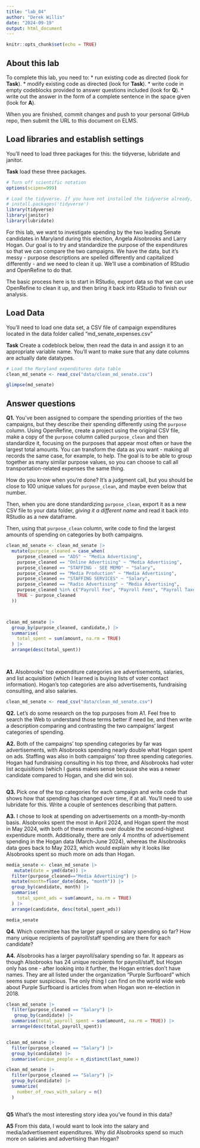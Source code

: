 ```yaml
---
title: "lab_04"
author: "Derek Willis"
date: "2024-09-19"
output: html_document
---
```


```r
knitr::opts_chunk$set(echo = TRUE)
```

## About this lab

To complete this lab, you need to: \* run existing code as directed (look for **Task**). \* modify existing code as directed (look for **Task**). \* write code in empty codeblocks provided to answer questions included (look for **Q**). \* write out the answer in the form of a complete sentence in the space given (look for **A**).

When you are finished, commit changes and push to your personal GitHub repo, then submit the URL to this document on ELMS.

## Load libraries and establish settings

You'll need to load three packages for this: the tidyverse, lubridate and janitor.

**Task** load these three packages.

```r
# Turn off scientific notation
options(scipen=999)

# Load the tidyverse. If you have not installed the tidyverse already, remove the # from the next line and run it first.  
# install.packages('tidyverse')
library(tidyverse)
library(janitor)
library(lubridate)

```

For this lab, we want to investigate spending by the two leading Senate candidates in Maryland during this election, Angela Alsobrooks and Larry Hogan. Our goal is to try and standardize the purpose of the expenditures so that we can compare the two campaigns. We have the data, but it's messy - purpose descriptions are spelled differently and capitalized differently - and we need to clean it up. We'll use a combination of RStudio and OpenRefine to do that.

The basic process here is to start in RStudio, export data so that we can use OpenRefine to clean it up, and then bring it back into RStudio to finish our analysis.

## Load Data

You'll need to load one data set, a CSV file of campaign expenditures located in the data folder called "md_senate_expenses.csv"

**Task** Create a codeblock below, then read the data in and assign it to an appropriate variable name. You'll want to make sure that any date columns are actually date datatypes.

```r
# Load the Maryland expenditures data table
clean_md_senate <- read_csv("data/clean_md_senate.csv")

glimpse(md_senate)
```

## Answer questions

**Q1.** You've been assigned to compare the spending priorities of the two campaigns, but they describe their spending differently using the `purpose` column. Using OpenRefine, create a project using the original CSV file, make a copy of the `purpose` column called `purpose_clean` and then standardize it, focusing on the purposes that appear most often or have the largest total amounts. You can transform the data as you want - making all records the same case, for example, to help. The goal is to be able to group together as many similar purpose values, so you can choose to call all transportation-related expenses the same thing.

How do you know when you're done? It's a judgment call, but you should be close to 100 unique values for `purpose_clean`, and maybe even below that number.

Then, when you are done standardizing `purpose_clean`, export it as a new CSV file to your data folder, *giving it a different name* and read it back into RStudio as a new dataframe.

Then, using that `purpose_clean` column, write code to find the largest amounts of spending on categories by both campaigns.
```r
clean_md_senate <- clean_md_senate |>
  mutate(purpose_cleaned = case_when(
    purpose_cleaned == "ADS" ~ "Media Advertising",  
    purpose_cleaned == "Online Advertising" ~ "Media Advertising",
    purpose_cleaned == "STAFFING - SEE MEMO" ~ "Salary",
    purpose_cleaned == "Media Production" ~ "Media Advertising",
    purpose_cleaned == "STAFFING SERVICES" ~ "Salary",
    purpose_cleaned == "Radio Advertising" ~ "Media Advertising",
    purpose_cleaned %in% c("Payroll Fee", "Payroll Fees", "Payroll Taxes", "Payroll Tax") ~ "Salary",
    TRUE ~ purpose_cleaned
  ))



clean_md_senate |>
  group_by(purpose_cleaned, candidate,) |>
  summarise(
    total_spent = sum(amount, na.rm = TRUE)
  ) |>
  arrange(desc(total_spent))

  
```

**A1.** Alsobrooks' top expenditure categories are advertisements, salaries, and list acquisition (which I learned is buying lists of voter contact information). Hogan's top categories are also advertisements, fundraising consulting, and also salaries. 

```r
clean_md_senate <- read_csv("data/clean_md_senate.csv")
```

**Q2.** Let's do some research on the top purposes from A1. Feel free to search the Web to understand those terms better if need be, and then write a description comparing and contrasting the two campaigns' largest categories of spending.

**A2.** Both of the campaigns' top spending categories by far was advertisements, with Alsobrooks spending nearly double what Hogan spent on ads. Staffing was also in both campaigns' top three spending categories. Hogan had fundraising consulting in his top three, and Alsobrooks had voter list acquisitions (which I guess makes sense because she was a newer candidate compared to Hogan, and she did win so).
```r

```

**Q3.** Pick one of the top categories for each campaign and write code that shows how that spending has changed over time, if at all. You'll need to use lubridate for this. Write a couple of sentences describing that pattern.

**A3.** I chose to look at spending on advertisements on a month-by-month basis. Alsobrooks spent the most in April 2024, and Hogan spent the most in May 2024, with both of these months over double the second-highest expentidure month. Additionally, there are only 4 months of advertisement spending in the Hogan data (March-June 2024), whereas the Alsobrooks data goes back to May 2023, which would explain why it looks like Alsobrooks spent so much more on ads than Hogan. 

```r
media_senate <- clean_md_senate |>
   mutate(date = ymd(date)) |>
  filter(purpose_cleaned=="Media Advertising") |>
  mutate(month=floor_date(date, "month")) |>
  group_by(candidate, month) |>
  summarise(
    total_spent_ads = sum(amount, na.rm = TRUE)
  ) |>
  arrange(candidate, desc(total_spent_ads))

media_senate

```

**Q4.** Which committee has the larger payroll or salary spending so far? How many unique recipients of payroll/staff spending are there for each candidate?

**A4.** Alsobrooks has a larger payroll/salary spending so far. It appears as though Alsobrooks has 24 unique recipients for payroll/staff, but Hogan only has one - after looking into it further, the Hogan entries don't have names. They are all listed under the organization "Purple Surfboard" which seems super suspicious. The only thing I can find on the world wide web about Purple Surfboard is articles from when Hogan won re-election in 2018.

```r
clean_md_senate |>
  filter(purpose_cleaned == "Salary") |>
   group_by(candidate) |>
  summarise(total_payroll_spent = sum(amount, na.rm = TRUE)) |>
  arrange(desc(total_payroll_spent))


clean_md_senate |>
  filter(purpose_cleaned == "Salary") |>
  group_by(candidate) |>
  summarise(unique_people = n_distinct(last_name))

clean_md_senate |>
  filter(purpose_cleaned == "Salary") |>
  group_by(candidate) |>
  summarize(
    number_of_rows_with_salary = n()
  )
  
```

**Q5** What's the most interesting story idea you've found in this data?

**A5** From this data, I would want to look into the salary and media/advertisement expenditures. Why did Alsobrooks spend so much more on salaries and advertising than Hogan? 
